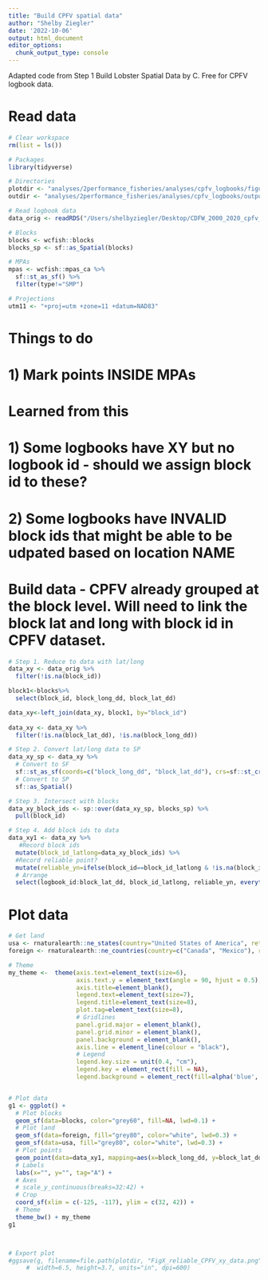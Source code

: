 ```yaml
---
title: "Build CPFV spatial data"
author: "Shelby Ziegler"
date: '2022-10-06'
output: html_document
editor_options: 
  chunk_output_type: console
---
```


Adapted code from Step 1 Build Lobster Spatial Data by C. Free for CPFV logbook data. 

# Read data

```r
# Clear workspace
rm(list = ls())

# Packages
library(tidyverse)

# Directories
plotdir <- "analyses/2performance_fisheries/analyses/cpfv_logbooks/figures" 
outdir <- "analyses/2performance_fisheries/analyses/cpfv_logbooks/output"

# Read logbook data
data_orig <- readRDS("/Users/shelbyziegler/Desktop/CDFW_2000_2020_cpfv_logbook_data.Rds")
```


```r
# Blocks
blocks <- wcfish::blocks
blocks_sp <- sf::as_Spatial(blocks)

# MPAs
mpas <- wcfish::mpas_ca %>% 
  sf::st_as_sf() %>% 
  filter(type!="SMP")

# Projections
utm11 <- "+proj=utm +zone=11 +datum=NAD83"
```

# Things to do
# 1) Mark points INSIDE MPAs

# Learned from this
# 1) Some logbooks have XY but no logbook id - should we assign block id to these?
# 2) Some logbooks have INVALID block ids that might be able to be udpated based on location NAME

# Build data  - CPFV already grouped at the block level. Will need to link the block lat and long with block id in CPFV dataset. 
################################################################################
```r
# Step 1. Reduce to data with lat/long
data_xy <- data_orig %>% 
  filter(!is.na(block_id))

block1<-blocks%>%
  select(block_id, block_long_dd, block_lat_dd)

data_xy<-left_join(data_xy, block1, by="block_id")
  
data_xy <- data_xy %>% 
  filter(!is.na(block_lat_dd), !is.na(block_long_dd))

# Step 2. Convert lat/long data to SP
data_xy_sp <- data_xy %>% 
  # Convert to SF
  sf::st_as_sf(coords=c("block_long_dd", "block_lat_dd"), crs=sf::st_crs(mpas), remove=F) %>% 
  # Convert to SP
  sf::as_Spatial()

# Step 3. Intersect with blocks
data_xy_block_ids <- sp::over(data_xy_sp, blocks_sp) %>% 
  pull(block_id)

# Step 4. Add block ids to data
data_xy1 <- data_xy %>% 
   #Record block ids
  mutate(block_id_latlong=data_xy_block_ids) %>% 
  #Record reliable point?
  mutate(reliable_yn=ifelse(block_id==block_id_latlong & !is.na(block_id_latlong) & !is.na(block_id), "yes", "no")) %>% 
  # Arrange
  select(logbook_id:block_lat_dd, block_id_latlong, reliable_yn, everything())
```

# Plot data
################################################################################

```r
# Get land
usa <- rnaturalearth::ne_states(country="United States of America", returnclass = "sf")
foreign <- rnaturalearth::ne_countries(country=c("Canada", "Mexico"), returnclass = "sf")

# Theme
my_theme <-  theme(axis.text=element_text(size=6),
                   axis.text.y = element_text(angle = 90, hjust = 0.5),
                   axis.title=element_blank(),
                   legend.text=element_text(size=7),
                   legend.title=element_text(size=8),
                   plot.tag=element_text(size=8),
                   # Gridlines
                   panel.grid.major = element_blank(), 
                   panel.grid.minor = element_blank(),
                   panel.background = element_blank(), 
                   axis.line = element_line(colour = "black"),
                   # Legend
                   legend.key.size = unit(0.4, "cm"),
                   legend.key = element_rect(fill = NA), 
                   legend.background = element_rect(fill=alpha('blue', 0)))


# Plot data
g1 <- ggplot() +
  # Plot blocks
  geom_sf(data=blocks, color="grey60", fill=NA, lwd=0.1) +
  # Plot land
  geom_sf(data=foreign, fill="grey80", color="white", lwd=0.3) +
  geom_sf(data=usa, fill="grey80", color="white", lwd=0.3) +
  # Plot points
  geom_point(data=data_xy1, mapping=aes(x=block_long_dd, y=block_lat_dd), pch=21, size=0.8, alpha=0.5) +
  # Labels
  labs(x="", y="", tag="A") +
  # Axes
  # scale_y_continuous(breaks=32:42) +
  # Crop
  coord_sf(xlim = c(-125, -117), ylim = c(32, 42)) +
  # Theme
  theme_bw() + my_theme
g1



# Export plot
#ggsave(g, filename=file.path(plotdir, "FigX_reliable_CPFV_xy_data.png"), 
     #  width=6.5, height=3.7, units="in", dpi=600)
```


